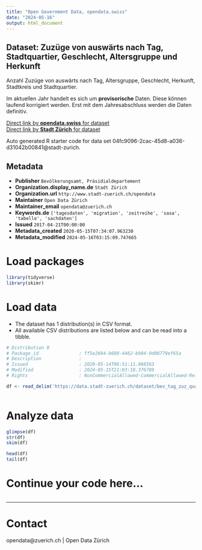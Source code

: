 ```yaml
---
title: "Open Government Data, opendata.swiss"
date: "2024-05-16"
output: html_document
---
```


## Dataset: Zuzüge von auswärts nach Tag, Stadtquartier, Geschlecht, Altersgruppe und Herkunft


Anzahl Zuzüge von auswärts nach Tag, Altersgruppe, Geschlecht, Herkunft, Stadtkreis und Stadtquartier.

Im aktuellen Jahr handelt es sich um **provisorische** Daten. Diese können laufend korrigiert werden. Erst mit dem Jahresabschluss werden die Daten definitiv.
 


[Direct link by **opendata.swiss** for dataset](https://opendata.swiss/de/dataset/zuzuge-von-auswarts-nach-tag-stadtquartier-geschlecht-altersgruppe-und-herkunft-seit-1998)<br>
[Direct link by **Stadt Zürich** for dataset](https://data.stadt-zuerich.ch/dataset/bev_tag_zuz_quartier_geschl_ag_herkunft_od3531)

Auto generated R starter code for data set 04fc9096-2cac-45d8-a036-d31042b00841@stadt-zurich.

## Metadata

- **Publisher** `Bevölkerungsamt, Präsidialdepartement`
- **Organization.display_name.de** `Stadt Zürich`
- **Organization.url** `http://www.stadt-zuerich.ch/opendata`
- **Maintainer** `Open Data Zürich`
- **Maintainer_email** `opendata@zuerich.ch`
- **Keywords.de** `['tagesdaten', 'migration', 'zeitreihe', 'sasa', 'tabelle', 'sachdaten']`
- **Issued** `2017-04-21T00:00:00`
- **Metadata_created** `2020-05-15T07:34:07.963230`
- **Metadata_modified** `2024-05-16T03:15:09.747665`


# Load packages

```r

library(tidyverse)
library(skimr)

```

# Load data

-   The dataset has 1 distribution(s) in CSV format.
-   All available CSV distributions are listed below and can be read into a tibble.

```r

# Distribution 0
# Package_id               : ff5e2604-b680-4462-b984-9d08779ef65a
# Description              : 
# Issued                   : 2020-05-14T06:51:11.068563
# Modified                 : 2024-05-15T21:03:18.376789
# Rights                   : NonCommercialAllowed-CommercialAllowed-ReferenceNotRequired

df <- read_delim('https://data.stadt-zuerich.ch/dataset/bev_tag_zuz_quartier_geschl_ag_herkunft_od3531/download/BEV353OD3531.csv')



```

# Analyze data

```r

glimpse(df)
str(df)
skim(df)

head(df)
tail(df)

```

# Continue your code here...

```r

```

------------------------------------------------------------------------

# Contact

opendata@zuerich.ch | Open Data Zürich
